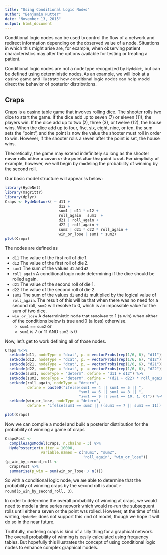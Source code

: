 ```yaml
---
title: "Using Conditional Logic Nodes"
author: "Benjamin Nutter"
date: "November 13, 2015"
output: html_document
---
```


Conditional logic nodes can be used to control the flow of a network and redirect information depending on the observed value of a node.  Situations in which this might arise are, for example, when observing patient characteristics may alter the options available for testing or treating a patient.  

Conditional logic nodes are not a node type recognized by `HydeNet`, but can be defined using deterministic nodes.  As an example, we will look at a casino game and illustrate how conditional logic nodes can help model direct the behavior of posterior distributions.

## Craps

Craps is a casino table game that involves rolling dice.  The shooter rolls two dice to start the game.  If the dice add up to seven (7) or eleven (11), the players win.  If the dice add up to two (2), three (3), or twelve (12), the house wins.  When the dice add up to four, five, six, eight, nine, or ten, the sum sets the "point", and the point is now the value the shooter must roll in order to win.  However, if the shooter rolls a seven after the point is set, the house wins.

Theoretically, the game may extend indefinitely so long as the shooter never rolls either a seven or the point after the point is set.  For simplicity of example, however, we will begin by modeling the probability of winning by the second roll.

Our basic model structure will appear as below:
```r
library(HydeNet)
library(magrittr)
library(dplyr)
Craps <- HydeNetwork( ~ d11 + 
                        d12 + 
                        sum1 | d11 * d12 + 
                        roll_again | sum1  + 
                        d21 | roll_again +
                        d22 | roll_again + 
                        sum2 | d21 * d22 * roll_again + 
                        win_or_lose | sum1 * sum2)
plot(Craps)
```

The nodes are defined as

* `d11` The value of the first roll of die 1.
* `d12` The value of the first roll of die 2.
* `sum1` The sum of the values `d1` and `d2`
* `roll_again` A conditional logic node determining if the dice should be rolled again.
* `d21` The value of the second roll of die 1.
* `d22` The value of the second roll of die 2.
* `sum2` The sum of the values `d1` and `d2` multiplied by the logical value of `roll_again`.  The result of this will be that when there was no need for a second roll, `sum2` will resolve to 0, which is an impossible value for the sum of two dice.
* `win_or_lose` A deterministic node that resolves to 1 (a win) when either of the conditions below is true and 0 (a loss) otherwise.
    + `sum1` == `sum2` or 
    + `sum1` is 7 or 11 AND `sum2` is 0
    
Now, let's get to work defining all of those nodes.

```r
Craps %<>%
  setNode(d11, nodeType = "dcat", pi = vectorProbs(rep(1/6, 6), "d11")) %>%
  setNode(d12, nodeType = "dcat", pi = vectorProbs(rep(1/6, 6), "d12")) %>%
  setNode(d21, nodeType = "dcat", pi = vectorProbs(rep(1/6, 6), "d21")) %>%
  setNode(d22, nodeType = "dcat", pi = vectorProbs(rep(1/6, 6), "d22")) %>%
  setNode(sum1, nodeType = "determ", define = "d11 + d12") %>%
  setNode(sum2, nodeType = "determ", define = "(d21 + d22) * roll_again") %>%
  setNode(roll_again, nodeType = "determ", 
          define = paste0("ifelse(sum1 == 4 || sum1 == 5 || ",
                                 "sum1 == 6 || sum1 == 8 || ",
                                 "sum1 == 9 || sum1 == 10, 1, 0)")) %>%
  setNode(win_or_lose, nodeType = "determ",
          define = "ifelse(sum1 == sum2 || ((sum1 == 7 || sum1 == 11)) && sum2 == 0, 1, 0)") 

plot(Craps)
```

Now we can compile a model and build a posterior distribution for the probability of winning a game of craps.

```r
CrapsPost <- 
  compileJagsModel(Craps, n.chains = 3) %>%
  HydePosterior(n.iter = 10000, 
                variable.names = c("sum1", "sum2", 
                                   "roll_again", "win_or_lose"))
(p_win_by_second_roll <- 
  CrapsPost %>%
  summarise(p_win = sum(win_or_lose) / n()))
```

So with a conditional logic node, we are able to determine that the probability of winning craps by the second roll is about `r round(p_win_by_second_roll, 3)`.

In order to determine the overall probability of winning at craps, we would need to model a time series network which would re-run the subsequent rolls until either a seven or the point was rolled.  However, at the time of this writing, `HydeNet` does not support this kind of model, though we hope it will do so in the near future.

Truthfully, modeling craps is kind of a silly thing for a graphical network. The overall probability of winning is easily calculated using frequency tables. But hopefully this illustrates the concept of using conditional logic nodes to enhance complex graphical models.